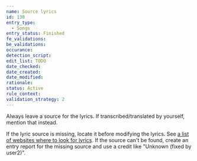 ```yaml
---
name: Source lyrics
id: 138
entry_type:
  - Songs
entry_status: Finished
fe_validations:
be_validations:
occurance:
detection_script:
edit_list: TODO
date_checked:
date_created:
date_modified:
rationale:
status: Active
rule_context:
validation_strategy: 2
---
```

Always leave a source for the lyrics. If transcribed/translated by yourself, mention that instead.

If the lyric source is missing, locate it before modifying the lyrics. See [a list of websites where to look for lyrics](/docs/useful-related-informational-sites#song-lyrics). If the source can't be found, create an entry report for the missing source and use a credit like "Unknown (fixed by user2)".

